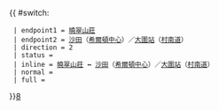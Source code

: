 {{ #switch: {{{format|}}}
  | endpoint1 = [[曉翠山莊]]
  | endpoint2 = [[沙田]]（[[希爾頓中心]]）／[[大圍站]]（[[村南道]]）
  | direction = 2
  | status =
  | inline = [[曉翠山莊]] ↔ [[沙田]]（[[希爾頓中心]]）／[[大圍站]]（[[村南道]]）
  | normal =
  | full =
}}<noinclude>[[category:新界居民巴士路線模板|8]]</noinclude>